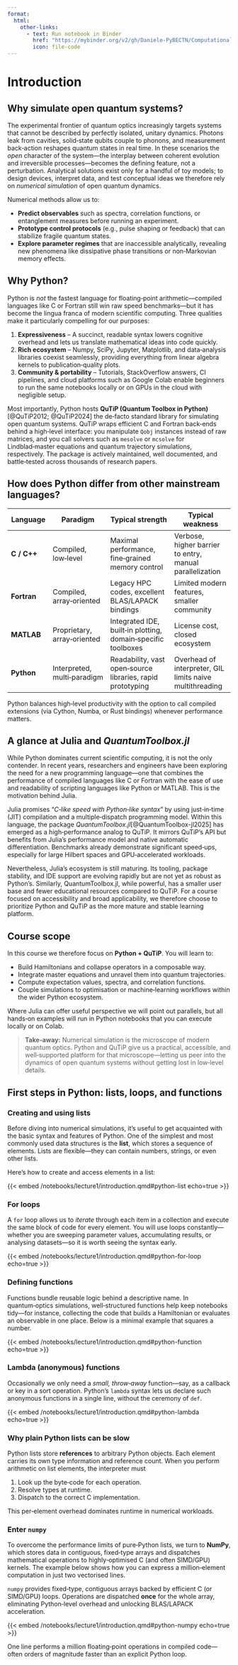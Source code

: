 ```yaml
---
format:
  html:
    other-links:
      - text: Run notebook in Binder
        href: "https://mybinder.org/v2/gh/Daniele-PyBECTN/Computational_quantum_optics_lectures/notebooks/?urlpath=lab/tree/lecture1/introduction.ipynb"
        icon: file-code
---
```


# Introduction

## Why simulate open quantum systems?

The experimental frontier of quantum optics increasingly targets systems that cannot be described by perfectly isolated, unitary dynamics. Photons leak from cavities, solid‑state qubits couple to phonons, and measurement back‑action reshapes quantum states in real time. In these scenarios the *open* character of the system—the interplay between coherent evolution and irreversible processes—becomes the defining feature, not a perturbation. Analytical solutions exist only for a handful of toy models; to design devices, interpret data, and test conceptual ideas we therefore rely on *numerical simulation* of open quantum dynamics.

Numerical methods allow us to:

-   **Predict observables** such as spectra, correlation functions, or entanglement measures before running an experiment.
-   **Prototype control protocols** (e.g., pulse shaping or feedback) that can stabilize fragile quantum states.
-   **Explore parameter regimes** that are inaccessible analytically, revealing new phenomena like dissipative phase transitions or non‑Markovian memory effects.

## Why Python?

Python is *not* the fastest language for floating‑point arithmetic—compiled languages like C or Fortran still win raw speed benchmarks—but it has become the lingua franca of modern scientific computing. Three qualities make it particularly compelling for our purposes:

1.  **Expressiveness** – A succinct, readable syntax lowers cognitive overhead and lets us translate mathematical ideas into code quickly.
2.  **Rich ecosystem** – Numpy, SciPy, Jupyter, Matplotlib, and data‑analysis libraries coexist seamlessly, providing everything from linear algebra kernels to publication‑quality plots.
3.  **Community & portability** – Tutorials, StackOverflow answers, CI pipelines, and cloud platforms such as Google Colab enable beginners to run the same notebooks locally or on GPUs in the cloud with negligible setup.

Most importantly, Python hosts **QuTiP (Quantum Toolbox in Python)**[@QuTiP2012; @QuTiP2024] the de‑facto standard library for simulating open quantum systems. QuTiP wraps efficient C and Fortran back‑ends behind a high‑level interface: you manipulate `Qobj` instances instead of raw matrices, and you call solvers such as `mesolve` or `mcsolve` for Lindblad‑master equations and quantum trajectory simulations, respectively. The package is actively maintained, well documented, and battle‑tested across thousands of research papers.

## How does Python differ from other mainstream languages?

| Language | Paradigm | Typical strength | Typical weakness |
|--------------|--------------|-----------------------|----------------------|
| **C / C++** | Compiled, low‑level | Maximal performance, fine‑grained memory control | Verbose, higher barrier to entry, manual parallelization |
| **Fortran** | Compiled, array‑oriented | Legacy HPC codes, excellent BLAS/LAPACK bindings | Limited modern features, smaller community |
| **MATLAB** | Proprietary, array‑oriented | Integrated IDE, built‑in plotting, domain‑specific toolboxes | License cost, closed ecosystem |
| **Python** | Interpreted, multi‑paradigm | Readability, vast open‑source libraries, rapid prototyping | Overhead of interpreter, GIL limits naive multithreading |

Python balances high‑level productivity with the option to call compiled extensions (via Cython, Numba, or Rust bindings) whenever performance matters.

## A glance at Julia and *QuantumToolbox.jl*

While Python dominates current scientific computing, it is not the only contender. In recent years, researchers and engineers have been exploring the need for a new programming language—one that combines the performance of compiled languages like C or Fortran with the ease of use and readability of scripting languages like Python or MATLAB. This is the motivation behind Julia.

Julia promises “*C‑like speed with Python‑like syntax*” by using just‑in‑time (JIT) compilation and a multiple‑dispatch programming model. Within this language, the package *QuantumToolbox.jl*[@QuantumToolbox-jl2025] has emerged as a high‑performance analog to QuTiP. It mirrors QuTiP’s API but benefits from Julia’s performance model and native automatic differentiation. Benchmarks already demonstrate significant speed‑ups, especially for large Hilbert spaces and GPU‑accelerated workloads.

Nevertheless, Julia’s ecosystem is still maturing. Its tooling, package stability, and IDE support are evolving rapidly but are not yet as robust as Python’s. Similarly, QuantumToolbox.jl, while powerful, has a smaller user base and fewer educational resources compared to QuTiP. For a course focused on accessibility and broad applicability, we therefore choose to prioritize Python and QuTiP as the more mature and stable learning platform.

## Course scope

In this course we therefore focus on **Python + QuTiP**. You will learn to:

-   Build Hamiltonians and collapse operators in a composable way.
-   Integrate master equations and unravel them into quantum trajectories.
-   Compute expectation values, spectra, and correlation functions.
-   Couple simulations to optimisation or machine‑learning workflows within the wider Python ecosystem.

Where Julia can offer useful perspective we will point out parallels, but all hands‑on examples will run in Python notebooks that you can execute locally or on Colab.

> **Take‑away:** Numerical simulation is the microscope of modern quantum optics. Python and QuTiP give us a practical, accessible, and well‑supported platform for that microscope—letting us peer into the dynamics of open quantum systems without getting lost in low‑level details.

## First steps in Python: lists, loops, and functions

### Creating and using lists

Before diving into numerical simulations, it's useful to get acquainted with the basic syntax and features of Python. One of the simplest and most commonly used data structures is the **list**, which stores a sequence of elements. Lists are flexible—they can contain numbers, strings, or even other lists.

Here’s how to create and access elements in a list:

{{< embed /notebooks/lecture1/introduction.qmd#python-list echo=true >}}

### For loops

A `for` loop allows us to *iterate* through each item in a collection and execute the same block of code for every element. You will use loops constantly—whether you are sweeping parameter values, accumulating results, or analysing datasets—so it is worth seeing the syntax early.

{{< embed /notebooks/lecture1/introduction.qmd#python-for-loop echo=true >}}

### Defining functions

Functions bundle reusable logic behind a descriptive name.  In quantum‑optics simulations, well‑structured functions help keep notebooks tidy—for instance, collecting the code that builds a Hamiltonian or evaluates an observable in one place.  Below is a minimal example that squares a number.

{{< embed /notebooks/lecture1/introduction.qmd#python-function echo=true >}}

### Lambda (anonymous) functions

Occasionally we only need a *small, throw‑away* function—say, as a callback or key in a sort operation.  Python’s `lambda` syntax lets us declare such anonymous functions in a single line, without the ceremony of `def`.

{{< embed /notebooks/lecture1/introduction.qmd#python-lambda echo=true >}}

### Why plain Python lists can be slow

Python lists store **references** to arbitrary Python objects. Each element carries its own type information and reference count. When you perform arithmetic on list elements, the interpreter must

1. Look up the byte‑code for each operation.
2. Resolve types at runtime.
3. Dispatch to the correct C implementation.

This per‑element overhead dominates runtime in numerical workloads.

### Enter `numpy`

To overcome the performance limits of pure‑Python lists, we turn to **NumPy**, which stores data in contiguous, fixed‑type arrays and dispatches mathematical operations to highly‑optimised C (and often SIMD/GPU) kernels.  The example below shows how you can express a million‑element computation in just two vectorised lines.

`numpy` provides fixed‑type, contiguous arrays backed by efficient C (or SIMD/GPU) loops. Operations are dispatched **once** for the whole array, eliminating Python‑level overhead and unlocking BLAS/LAPACK acceleration.

{{< embed /notebooks/lecture1/introduction.qmd#python-numpy echo=true >}}

One line performs a million floating‑point operations in compiled code—often orders of magnitude faster than an explicit Python loop.
